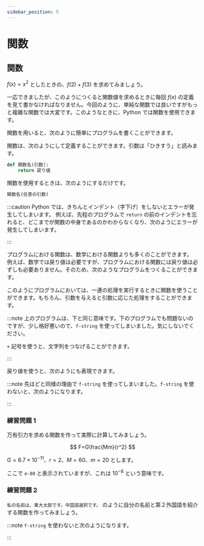 ```yaml
---
sidebar_position: 5
---
```



# 関数

## 関数

$f(x)=x^2$ としたときの、$f(2)+f(3)$ を求めてみましょう。

<ViewSource path="/function/x2.ipynb" />

一応できましたが、このようにつくると関数値を求めるときに毎回 $f(x)$ の定義を見て書かなければなりません。今回のように、単純な関数では良いですがもっと複雑な関数では大変です。このようなときに、Python では関数を使用できます。

関数を用いると、次のように簡単にプログラムを書くことができます。

<ViewSource path="/function/x2_function.ipynb" />

関数は、次のようにして定義することができます。引数は「ひきすう」と読みます。

```python
def 関数名(引数):
    return 戻り値
```

関数を使用するときは、次のようにするだけです。

```python
関数名(任意の引数)
```

:::caution
Python では、きちんとインデント（字下げ）をしないとエラーが発生してしまいます。
例えば、先程のプログラムで `return` の前のインデントを忘れると、どこまでが関数の中身であるのかわからなくなり、次のようにエラーが発生してしまいます。

<ViewSource path="/function/indent.ipynb" />
:::

プログラムにおける関数は、数学における関数よりも多くのことができます。
例えば、数学では戻り値は必要ですが、プログラムにおける関数には戻り値は必ずしも必要ありません。そのため、次のようなプログラムをつくることができます。

<ViewSource path="/function/hello.ipynb" />

このようにプログラムにおいては、一連の処理を実行するときに関数を使うことができます。もちろん、引数を与えると引数に応じた処理をすることができます。

<ViewSource path="/function/introduce_self.ipynb" />

:::note
上のプログラムは、下と同じ意味です。下のプログラムでも問題ないのですが、少し格好悪いので、`f-string` を使ってしまいました。気にしないでください。

`+` 記号を使うと、文字列をつなげることができます。

<ViewSource path="/function/introduce_self2.ipynb" />
:::

戻り値を使うと、次のようにも表現できます。

<ViewSource path="/function/introduce_self3.ipynb" />

:::note
先ほどと同様の理由で `f-string` を使ってしまいました。`f-string` を使わないと、次のようになります。

<ViewSource path="/function/introduce_self4.ipynb" />
:::

### 練習問題 1

万有引力を求める関数を作って実際に計算してみましょう。

$$
F=G\frac{Mm}{r^2}
$$

$G=6.7\times 10^{-11}$、$r=2$、$M=60$、$m=20$ とします。

<Answer>

<ViewSource path="/function/gravitation.ipynb" />

ここで `e-08` と表示されていますが、これは $10^{-8}$ という意味です。

</Answer>

### 練習問題 2

`私の名前は、東大太郎です。中国語選択です。` のように自分の名前と第２外国語を紹介する関数を作ってみましょう。

<Answer>
<ViewSource path="/function/introduce_language.ipynb" />

:::note
`f-string` を使わないと次のようになります。

<ViewSource path="/function/introduce_language2.ipynb" />
:::
</Answer>
